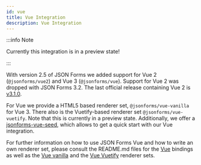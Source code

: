```yaml
---
id: vue
title: Vue Integration
description: Vue Integration
---
```


:::info Note

Currently this integration is in a preview state!

:::

With version 2.5 of JSON Forms we added support for Vue 2 (`@jsonforms/vue2`) and Vue 3 (`@jsonforms/vue`).
Support for Vue 2 was dropped with JSON Forms 3.2.
The last official release containing Vue 2 is [v3.1.0](https://github.com/eclipsesource/jsonforms/tree/v3.1.0).

For Vue we provide a HTML5 based renderer set, `@jsonforms/vue-vanilla` for Vue 3.
There also is the Vuetify-based renderer set `@jsonforms/vue-vuetify`. Note that this is currently in a preview state.
Additionally, we offer a [jsonforms-vue-seed](https://github.com/eclipsesource/jsonforms-vue-seed), which allows to get a quick start with our Vue integration.

For further information on how to use JSON Forms Vue and how to write an own renderer set, please consult the README.md files for the [Vue](https://github.com/eclipsesource/jsonforms/blob/master/packages/vue/README.md) bindings as well as the [Vue vanilla](https://github.com/eclipsesource/jsonforms/blob/master/packages/vue-vanilla/README.md) and the [Vue Vuetify](https://github.com/eclipsesource/jsonforms/blob/master/packages/vue-vuetify/README.md) renderer sets.
